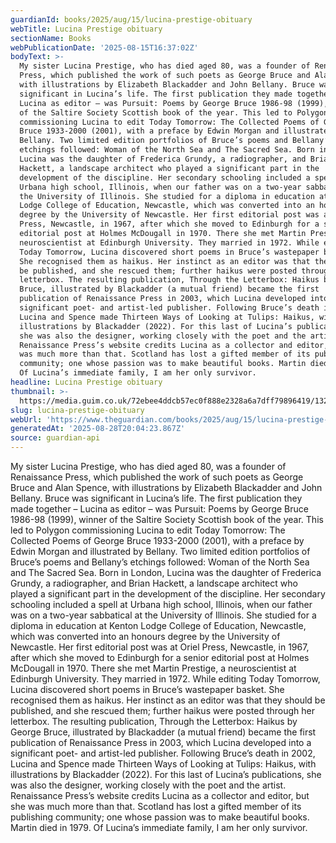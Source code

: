 ```yaml
---
guardianId: books/2025/aug/15/lucina-prestige-obituary
webTitle: Lucina Prestige obituary
sectionName: Books
webPublicationDate: '2025-08-15T16:37:02Z'
bodyText: >-
  My sister Lucina Prestige, who has died aged 80, was a founder of Renaissance
  Press, which published the work of such poets as George Bruce and Alan Spence,
  with illustrations by Elizabeth Blackadder and John Bellany. Bruce was
  significant in Lucina’s life. The first publication they made together –
  Lucina as editor – was Pursuit: Poems by George Bruce 1986-98 (1999), winner
  of the Saltire Society Scottish book of the year. This led to Polygon
  commissioning Lucina to edit Today Tomorrow: The Collected Poems of George
  Bruce 1933-2000 (2001), with a preface by Edwin Morgan and illustrated by
  Bellany. Two limited edition portfolios of Bruce’s poems and Bellany’s
  etchings followed: Woman of the North Sea and The Sacred Sea. Born in London,
  Lucina was the daughter of Frederica Grundy, a radiographer, and Brian
  Hackett, a landscape architect who played a significant part in the
  development of the discipline. Her secondary schooling included a spell at
  Urbana high school, Illinois, when our father was on a two-year sabbatical at
  the University of Illinois. She studied for a diploma in education at Kenton
  Lodge College of Education, Newcastle, which was converted into an honours
  degree by the University of Newcastle. Her first editorial post was at Oriel
  Press, Newcastle, in 1967, after which she moved to Edinburgh for a senior
  editorial post at Holmes McDougall in 1970. There she met Martin Prestige, a
  neuroscientist at Edinburgh University. They married in 1972. While editing
  Today Tomorrow, Lucina discovered short poems in Bruce’s wastepaper basket.
  She recognised them as haikus. Her instinct as an editor was that they should
  be published, and she rescued them; further haikus were posted through her
  letterbox. The resulting publication, Through the Letterbox: Haikus by George
  Bruce, illustrated by Blackadder (a mutual friend) became the first
  publication of Renaissance Press in 2003, which Lucina developed into a
  significant poet- and artist-led publisher. Following Bruce’s death in 2002,
  Lucina and Spence made Thirteen Ways of Looking at Tulips: Haikus, with
  illustrations by Blackadder (2022). For this last of Lucina’s publications,
  she was also the designer, working closely with the poet and the artist.
  Renaissance Press’s website credits Lucina as a collector and editor, but she
  was much more than that. Scotland has lost a gifted member of its publishing
  community; one whose passion was to make beautiful books. Martin died in 1979.
  Of Lucina’s immediate family, I am her only survivor.
headline: Lucina Prestige obituary
thumbnail: >-
  https://media.guim.co.uk/72ebee4ddcb57ec0f888e2328a6a7dff79896419/132_361_2124_1699/500.jpg
slug: lucina-prestige-obituary
webUrl: 'https://www.theguardian.com/books/2025/aug/15/lucina-prestige-obituary'
generatedAt: '2025-08-28T20:04:23.867Z'
source: guardian-api
---
```

My sister Lucina Prestige, who has died aged 80, was a founder of Renaissance Press, which published the work of such poets as George Bruce and Alan Spence, with illustrations by Elizabeth Blackadder and John Bellany. Bruce was significant in Lucina’s life. The first publication they made together – Lucina as editor – was Pursuit: Poems by George Bruce 1986-98 (1999), winner of the Saltire Society Scottish book of the year. This led to Polygon commissioning Lucina to edit Today Tomorrow: The Collected Poems of George Bruce 1933-2000 (2001), with a preface by Edwin Morgan and illustrated by Bellany. Two limited edition portfolios of Bruce’s poems and Bellany’s etchings followed: Woman of the North Sea and The Sacred Sea. Born in London, Lucina was the daughter of Frederica Grundy, a radiographer, and Brian Hackett, a landscape architect who played a significant part in the development of the discipline. Her secondary schooling included a spell at Urbana high school, Illinois, when our father was on a two-year sabbatical at the University of Illinois. She studied for a diploma in education at Kenton Lodge College of Education, Newcastle, which was converted into an honours degree by the University of Newcastle. Her first editorial post was at Oriel Press, Newcastle, in 1967, after which she moved to Edinburgh for a senior editorial post at Holmes McDougall in 1970. There she met Martin Prestige, a neuroscientist at Edinburgh University. They married in 1972. While editing Today Tomorrow, Lucina discovered short poems in Bruce’s wastepaper basket. She recognised them as haikus. Her instinct as an editor was that they should be published, and she rescued them; further haikus were posted through her letterbox. The resulting publication, Through the Letterbox: Haikus by George Bruce, illustrated by Blackadder (a mutual friend) became the first publication of Renaissance Press in 2003, which Lucina developed into a significant poet- and artist-led publisher. Following Bruce’s death in 2002, Lucina and Spence made Thirteen Ways of Looking at Tulips: Haikus, with illustrations by Blackadder (2022). For this last of Lucina’s publications, she was also the designer, working closely with the poet and the artist. Renaissance Press’s website credits Lucina as a collector and editor, but she was much more than that. Scotland has lost a gifted member of its publishing community; one whose passion was to make beautiful books. Martin died in 1979. Of Lucina’s immediate family, I am her only survivor.
